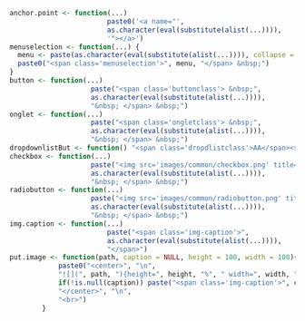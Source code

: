 
```r
anchor.point <- function(...)
						paste0('<a name="',
						as.character(eval(substitute(alist(...)))),
						'"></a>')
menuselection <- function(...) {
  menu <- paste(as.character(eval(substitute(alist(...)))), collapse = ' &#8227; ')
  paste0("<span class='menuselection'>", menu, "</span> &nbsp;")
}
button <- function(...)
					paste("<span class='buttonclass'> &nbsp;",
					as.character(eval(substitute(alist(...)))),
					"&nbsp; </span> &nbsp;")
onglet <- function(...)
					paste("<span class='ongletclass'> &nbsp;",
					as.character(eval(substitute(alist(...)))),
					"&nbsp; </span> &nbsp;")
dropdownlistBut <- function() "<span class='dropdlistclass'>AA</span><span class='dropdclass'>&#9662;</span>"
checkbox <- function(...)
					paste("<img src='images/common/checkbox.png' title='Checkbox' class='radiochckbutclass' /><span class='radiochcktextclass'> &nbsp;",
					as.character(eval(substitute(alist(...)))),
					"&nbsp; </span> &nbsp;")
radiobutton <- function(...) 
					paste("<img src='images/common/radiobutton.png' title='Radio button' class='radiochckbutclass' /><span class='radiochcktextclass'> &nbsp;",
					as.character(eval(substitute(alist(...)))),
					"&nbsp; </span> &nbsp;")
img.caption <- function(...)
						paste("<span class='img-caption'>",
						as.character(eval(substitute(alist(...)))),
						"</span>")
put.image <- function(path, caption = NULL, height = 100, width = 100){
			paste0("<center>", "\n",
			"![](", path, "){height=", height, "%", " width=", width, "%", "}", "\n",
			if(!is.null(caption)) paste("<span class='img-caption'>", caption, "</span>"), "\n",
			"</center>", "\n",
			"<br>")
		}
```
